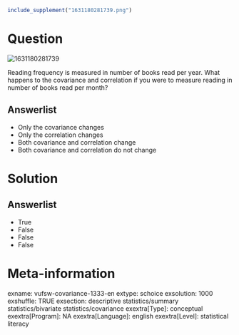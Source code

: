 ```{r, echo = FALSE, results = "hide"}
include_supplement("1631180281739.png")
```

Question
========
<img src="1631180281739.png" class="fr-fic fr-dii tvcss_2"
alt="1631180281739" />  
  
Reading frequency is measured in number of books read per year. What
happens to the covariance and correlation if you were to measure reading
in number of books read per month?

Answerlist
----------
* Only the covariance changes
* Only the correlation changes
* Both covariance and correlation change
* Both covariance and correlation do not change

Solution
========










Answerlist
----------
* True
* False
* False
* False

Meta-information
================
exname: vufsw-covariance-1333-en
extype: schoice
exsolution: 1000
exshuffle: TRUE
exsection: descriptive statistics/summary statistics/bivariate statistics/covariance
exextra[Type]: conceptual
exextra[Program]: NA
exextra[Language]: english
exextra[Level]: statistical literacy

